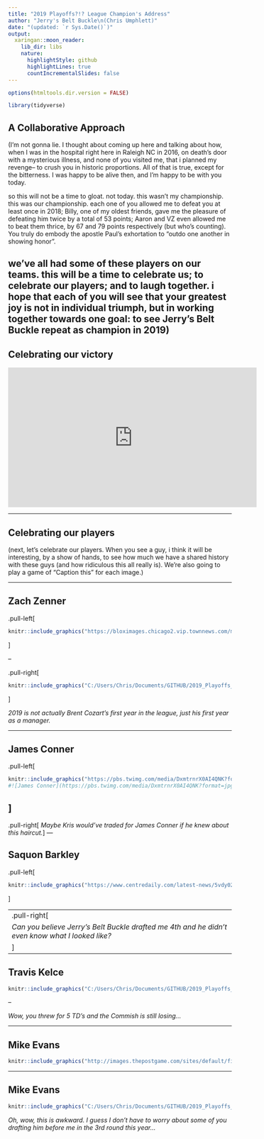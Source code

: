 ```yaml
---
title: "2019 Playoffs?!? League Champion's Address"
author: "Jerry's Belt Buckle\n(Chris Umphlett)"
date: "(updated: `r Sys.Date()`)"
output:
  xaringan::moon_reader:
    lib_dir: libs
    nature:
      highlightStyle: github
      highlightLines: true
      countIncrementalSlides: false
---
```


```r
options(htmltools.dir.version = FALSE)

library(tidyverse)
```

## A Collaborative Approach

(I'm not gonna lie. I thought about coming up here and talking about how, when I was in the hospital right here in Raleigh NC in 2016, on death's door with a mysterious illness, and none of you visited me, that i planned my revenge-- to crush you in historic proportions. All of that is true, except for the bitterness. I was happy to be alive then, and I'm happy to be with you today.

so this will not be a time to gloat. not today. this wasn't my championship. this was our championship. each one of you allowed me to defeat you at least once in 2018; Billy, one of my oldest friends, gave me the pleasure of defeating him twice by a total of 53 points; Aaron and VZ even allowed me to beat them thrice, by 67 and 79 points respectively (but who's counting). You truly do embody the apostle Paul's exhortation to "outdo one another in showing honor".

we've all had some of these players on our teams. this will be a time to celebrate us; to celebrate our players; and to laugh together. i hope that each of you will see that your greatest joy is not in individual triumph, but in working together towards one goal: to see Jerry's Belt Buckle repeat as champion in 2019)
---

## Celebrating our victory

<iframe width="560" height="315" src="https://www.youtube.com/embed/M3Tf9yccMlk?start=63&end=92" frameborder="0" allow="accelerometer; autoplay; encrypted-media; gyroscope; picture-in-picture" allowfullscreen></iframe>

---

## Celebrating our players

(next, let's celebrate our players. When you see a guy, i think it will be interesting, by a show of hands, to see how much we have a shared history with these guys (and how ridiculous this all really is). We're also going to play a game of "Caption this" for each image.)

---

## Zach Zenner

.pull-left[
``` r
knitr::include_graphics("https://bloximages.chicago2.vip.townnews.com/mtstandard.com/content/tncms/assets/v3/editorial/6/4c/64c6a5ca-84a4-5421-b10b-a8cd600f941e/5476660842584.image.jpg")
```
]

--

.pull-right[
``` r
knitr::include_graphics("C:/Users/Chris/Documents/GITHUB/2019_Playoffs_Champions_Address/files/cozart.PNG")
```
]

*2019 is not actually Brent Cozart's first year in the league, just his first year as a manager.*

---

## James Conner

.pull-left[
``` r
knitr::include_graphics("https://pbs.twimg.com/media/DxmtrnrX0AI4QNK?format=jpg&name=large")
#![James Conner](https://pbs.twimg.com/media/DxmtrnrX0AI4QNK?format=jpg&name=large)
```
] 
--
.pull-right[
*Maybe Kris would've traded for James Conner if he knew about this haircut.*
]
---

## Saquon Barkley
.pull-left[
``` r
knitr::include_graphics("https://www.centredaily.com/latest-news/5vdy02/picture230568409/alternates/FREE_1140/________saquonWALK.jpg")
```
]

--
.pull-right[
*Can you believe Jerry's Belt Buckle drafted me 4th and he didn't even know what I looked like?* 
]
---

## Travis Kelce

``` r
knitr::include_graphics("C:/Users/Chris/Documents/GITHUB/2019_Playoffs_Champions_Address/files/kelce_and_mahomes.PNG")
```

--

*Wow, you threw for 5 TD's and the Commish is still losing...*

---

## Mike Evans

``` r
knitr::include_graphics("http://images.thepostgame.com/sites/default/files/styles/story_main/public/GettyImages-607568072-mike-evans-compressor.jpg")
```

---

## Mike Evans

``` r
knitr::include_graphics("C:/Users/Chris/Documents/GITHUB/2019_Playoffs_Champions_Address/files/evans.PNG")
```

*Oh, wow, this is awkward. I guess I don't have to worry about some of you drafting him before me in the 3rd round this year...*